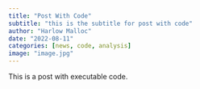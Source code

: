 ```yaml
---
title: "Post With Code"
subtitle: "this is the subtitle for post with code"
author: "Harlow Malloc"
date: "2022-08-11"
categories: [news, code, analysis]
image: "image.jpg"
---
```


This is a post with executable code.
